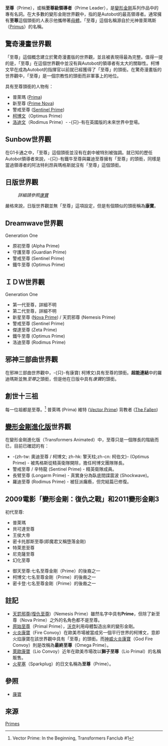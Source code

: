 {{主條目消歧義|關於皇帝的雅稱，請點選[[皇帝|至尊]]。}}
{{noteTA
|G1=Transformers
|1=zh-hans:元始天尊; zh-hant:普萊瑪斯;
|2=zh-hans:先觉者; zh-hant:普萊瑪;
|3=zh-hans:创天君; zh-hant:原初至尊;
|4=zh-hans:捍天尊; zh-hant:守護至尊;
|5=zh-hans:御天敌; zh-hant:警戒至尊;
|6=zh-hans:镇天威; zh-hant:新星至尊;
|7=zh-hans:擎天柱; zh-hant:鐵牛至尊
|8=zh-hans:竞天择; zh-hant:傑達至尊;
|9=zh-hans:堕落者; zh-hant:背教者;
|10=zh-hans:引天行; zh-hant:維特;
|11=zh-hans:大黑天; zh-hant:天罰邪尊;
}}
{{multiple issues|
{{fanpov|time=2014-08-13T06:43:33+00:00}}
{{in-universe|time=2014-08-13T06:43:33+00:00}}
{{unreferenced|time=2014-08-13T06:43:33+00:00}}
{{Link style|time=2015-12-11T10:12:58+00:00}}
}}
'''至尊'''（Prime），或稱'''至尊級領導者'''（Prime Leader），是[[變形金剛|變形金剛]]系列作品中的專有名詞。在大多數的變形金剛世界觀中，指的是Autobot的最高領導者。通常擁有'''至尊'''這個頭銜的人表示他攜帶著[[母體_(變形金剛)|母體]]。「至尊」這個名稱源自於光神普萊瑪斯（[[:en:Primus_(Transformers)|Primus]]）的名稱。<!--
文字一致化，採"鐵牛至尊"-->

==驚奇漫畫世界觀==
「至尊」這個概念建立於驚奇漫畫版的世界觀，並且被表現得最為完整。值得一提的是，「至尊」在這個世界觀中並沒有與Autobot的領導者有太大的關聯性。柯博文早在成為Autobot的指揮官以前就已經獲得了「至尊」的頭銜。在驚奇漫畫版的世界觀中，「至尊」是一個宗教性的頭銜而非軍事上的地位。

具有至尊頭銜的人物有：
*普萊瑪 ([[:en:Prima_(Transformers)|Prima]])
*新至尊 ([[:en:Prime_Nova|Prime Nova]])
*警戒至尊 ([[:en:Sentinel_Prime|Sentinel Prime]])
*[[柯博文|柯博文]]（Optimus Prime）
*[[羅德_(變形金剛)|洛迪文]]（Rodimus Prime）- -{只}-有在英國版的未來世界中登場。

==Sunbow世界觀==
在G1卡通之中，「至尊」這個頭銜並沒有在劇中被特別被強調。就已知的歷任Autobot領導者來說，-{只}-有鐵牛至尊與羅迪至尊擁有「至尊」的頭銜，同樣是當過領導者的阿法特利昂與瑪格斯就沒有「至尊」這個頭銜。

==日版世界觀==
:''詳細請參照[[康寶|康寶]]''

嚴格來說，日版世界觀並無「至尊」這項設定，但是有個類似的頭銜稱為'''康寶'''。

==Dreamwave世界觀==
;Generation One
*原初至尊 (Alpha Prime)
*守護至尊 (Guardian Prime)
*警戒至尊 (Sentinel Prime)
*鐵牛至尊 (Optimus Prime)

==ＩＤＷ世界觀==
;Generation One
*第一代至尊，詳細不明
*第二代至尊，詳細不明
*新星至尊 ([[:en:Prime_Nova#IDW_Publishing|Nova Prime]]) / 天罰邪尊 (Nemesis Prime)
*警戒至尊 (Sentinel Prime)
*傑達至尊  (Zeta Prime)
*鐵牛至尊 (Optimus Prime)
*洛迪至尊 (Rodimus Prime)

==邪神三部曲世界觀==
在邪神三部曲世界觀中，-{只}-有康寶(<!--超能連結改名為-->柯博文)具有至尊的頭銜。'''超能連結'''中的羅迪瑪斯並無''至尊''之頭銜，但是他在日版中具有''康寶''的頭銜。

==創世十三祖==
每一位祖都是至尊。<ref>Vector Prime: In the Beginning, Transformers Fanclub #1</ref>
普萊瑪 (Prima)
維特 ([[:en:Vector_Prime_(Transformers)|Vector Prime]])
背教者 ([[:en:Fallen_(Transformers)|The Fallen]])<!--
==2007電影版世界觀==-->

==[[變形金剛進化版|變形金剛進化版]]世界觀==
在變形金剛進化版（Transformers Animated）中，至尊只是一個隊長的階級而已，目前已確認的有：
*-{zh-tw: 奧迪至尊 / 柯博文; zh-hk: 擎天柱;zh-cn: 柯伯文}- (Optimus Prime) - 被馬格斯從精英衛隊開除，擔任柯博文團隊隊長。
*警戒至尊 / 辛特龍 (Sentinel Prime) - 精英衛隊成員。
*長臂至尊 (Longarm Prime) - 真實身分為臥底間諜震波 (Shockwave)。
*羅迪至尊 (Rodimus Prime) - 被狂派癱瘓，但完結篇已修復。


==2009電影「變形金剛：復仇之戰」和2011變形金剛3==
初代至尊:
*普萊瑪			
*貝可達至尊			
*王侯大帝			
*密卡扥那斯至尊(即魔君又稱墮落金剛)			
*特萊恩至尊			
*尼克薩至尊			
*幻化至尊


*御天至尊:七名至尊金剛（Prime）的後裔之一
*柯博文:七名至尊金剛（Prime）的後裔之一
*密卡登:七名至尊金剛（Prime）的後裔之一

==註記==
*[[:en:Nemesis_Prime|天罰邪尊(復仇至尊]])（Nemesis Prime）雖然名字中具有'''Prime'''，但除了新至尊（Nova Prime）之外的名角色都不是至尊。
*[[:en:Primal_Prime|原始至尊]]（Primal Prime），[[:en:Vok|沃克]]利用母體製造出來的變形金剛。
*[[:en:Fire_Convoy|火炎康寶]]（Fire Convoy）在歐美市場被當成另一個平行世界的柯博文，意即火焰康寶在該世界觀中具有「至尊」的頭銜。而[[:en:God_Convoy|神威火炎康寶]]（God Fire Convoy）則是改稱為'''最終至尊'''（Omega Prime）。
*[[:en:Lio_Convoy|萊歐康寶]]（Lio Convoy）近年在歐美市場改以'''獅子至尊'''（Lio Primal）的名稱販售。
*[[:en:Sparkplug|火星塞]]（Sparkplug）的日文名稱為'''至尊'''（Prime）。

==參照==
*[[康寶_(變形金剛)|康寶]]

==來源==
{{reflist}}

{{變形金剛系列}}

{{DEFAULTSORT:Prime}}
[[Category:Primes|]]